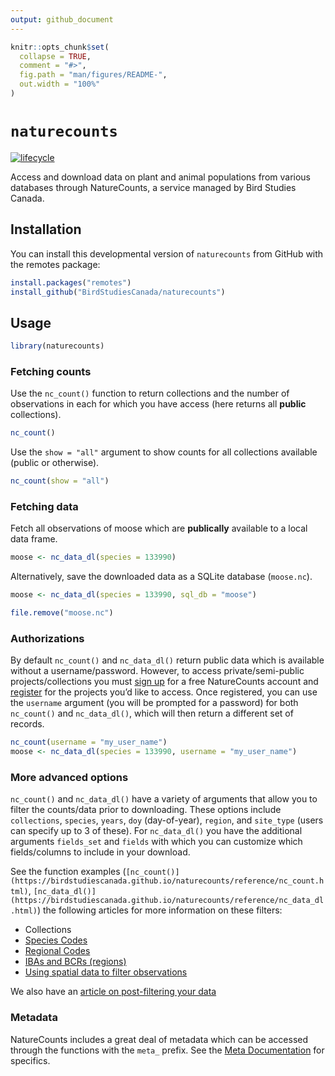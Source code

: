 ```yaml
---
output: github_document
---
```


<!-- README.md is generated from README.Rmd. Please edit that file -->

```r
knitr::opts_chunk$set(
  collapse = TRUE,
  comment = "#>",
  fig.path = "man/figures/README-",
  out.width = "100%"
)
```
# `naturecounts`

[![lifecycle](https://img.shields.io/badge/lifecycle-experimental-orange.svg)](https://www.tidyverse.org/lifecycle/#experimental)

Access and download data on plant and animal populations from various databases through NatureCounts, a service managed by Bird Studies Canada. 

## Installation

You can install this developmental version of `naturecounts` from GitHub with the remotes package:

```r
install.packages("remotes")
install_github("BirdStudiesCanada/naturecounts")
```

## Usage

```r
library(naturecounts)
```

### Fetching counts

Use the `nc_count()` function to return collections and the number of observations in each for which you have access (here returns all **public** collections).

```r
nc_count()
```

Use the `show = "all"` argument to show counts for all collections available (public or otherwise).

```r
nc_count(show = "all")
```

### Fetching data

Fetch all observations of moose which are **publically** available to a local data frame.
```r
moose <- nc_data_dl(species = 133990)
```

Alternatively, save the downloaded data as a SQLite database (`moose.nc`).
```r
moose <- nc_data_dl(species = 133990, sql_db = "moose")
```

```r
file.remove("moose.nc")
```

### Authorizations

By default `nc_count()` and `nc_data_dl()` return public data which is available without a username/password. However, to access private/semi-public projects/collections you must [sign up](https://www.birdscanada.org/birdmon/default/profile.jsp) for a free NatureCounts account and [register](https://www.birdscanada.org/birdmon/default/projects.jsp) for the projects you'd like to access. Once registered, you can use the `username` argument (you will be prompted for a password) for both `nc_count()` and `nc_data_dl()`, which will then return a different set of records.

```r
nc_count(username = "my_user_name")
moose <- nc_data_dl(species = 133990, username = "my_user_name")
```

### More advanced options

`nc_count()` and `nc_data_dl()` have a variety of arguments that allow you to filter the counts/data prior to downloading. These options include `collections`, `species`, `years`, `doy` (day-of-year), `region`, and `site_type` (users can specify up to 3 of these). For `nc_data_dl()` you have the additional arguments `fields_set` and `fields` with which you can customize which fields/columns to include in your download.

See the function examples (`[nc_count()](https://birdstudiescanada.github.io/naturecounts/reference/nc_count.html)`, `[nc_data_dl()](https://birdstudiescanada.github.io/naturecounts/reference/nc_data_dl.html)`) the following articles for more information on these filters:

- Collections
- [Species Codes](https://birdstudiescanada.github.io/naturecounts/articles/species-codes.html)
- [Regional Codes](https://birdstudiescanada.github.io/naturecounts/articles/region-codes.html)
- [IBAs and BCRs (regions)](https://birdstudiescanada.github.io/naturecounts/articles/region-areas.html)
- [Using spatial data to filter observations](https://birdstudiescanada.github.io/naturecounts/articles/region-spatial.html)

We also have an [article on post-filtering your data](https://birdstudiescanada.github.io/naturecounts/articles/articles/filtering-data.html)

### Metadata

NatureCounts includes a great deal of metadata which can be accessed through the functions with the `meta_` prefix. See the [Meta Documentation](reference/meta.html) for specifics.
